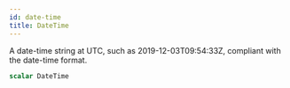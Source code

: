 ```yaml
---
id: date-time
title: DateTime
---
```


A date-time string at UTC, such as 2019-12-03T09:54:33Z, compliant with the date-time format.

```graphql
scalar DateTime
```
